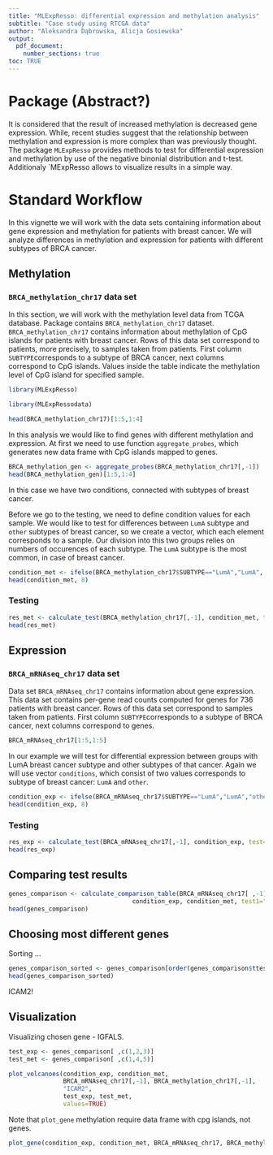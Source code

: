 ```yaml
---
title: "MLExpResso: differential expression and methylation analysis"
subtitle: "Case study using RTCGA data"
author: "Aleksandra Dąbrowska, Alicja Gosiewska"
output: 
  pdf_document:
    number_sections: true
toc: TRUE
---
```


# Package (Abstract?)
It is considered that the result of increased methylation is decreased gene expression. While, recent studies suggest that the relationship between methylation and expression is more complex than was previously thought.
The package `MLExpResso` provides methods to test for differential expression and methylation by use of the negative binonial distribution and t-test. Additionaly `MExpResso allows to visualize results in a simple way.

# Standard Workflow

In this vignette we will work with the data sets containing information about gene expression and methylation for patients with breast cancer. We will analyze differences in methylation and expression for patients with different subtypes of BRCA cancer.

## Methylation

### `BRCA_methylation_chr17` data set
In this section, we will work with the methylation level data from TCGA database. 
Package contains `BRCA_methylation_chr17` dataset. `BRCA_methylation_chr17` contains information about methylation of CpG islands for patients with breast cancer. 
Rows of this data set correspond to patients, more precisely, to samples taken from patients.
First column `SUBTYPE`corresponds to a subtype of BRCA cancer, next columns correspond to CpG islands.
Values inside the table indicate the methylation level of CpG island for specified sample.
```r
library(MLExpResso)
```

```r
library(MLExpRessodata)
```

```r
head(BRCA_methylation_chr17)[1:5,1:4]
```

In this analysis we would like to find genes with different methylation and expression. At first we need to use function `aggregate_probes`, which generates new data frame with CpG islands mapped to genes.

```r
BRCA_methylation_gen <- aggregate_probes(BRCA_methylation_chr17[,-1]) 
head(BRCA_methylation_gen)[1:5,1:4]
```

In this case we have two conditions, connected with subtypes of breast cancer.

Before we go to the testing, we need to define condition values for each sample. We would like to test for differences between `LumA` subtype and `other` subtypes of breast cancer, so we create a vector, which each element corresponds to a sample. Our division into this two groups relies on numbers of occurences of each subtype. The `LumA` subtype is the most common, in case of breast cancer.

```r
condition_met <- ifelse(BRCA_methylation_chr17$SUBTYPE=="LumA","LumA", "other")
head(condition_met, 8)
```

### Testing

```r
res_met <- calculate_test(BRCA_methylation_chr17[,-1], condition_met, test="ttest")
head(res_met)
```

## Expression

### `BRCA_mRNAseq_chr17` data set

Data set `BRCA_mRNAseq_chr17` contains information about gene expression.
This data set contains per-gene read counts computed for genes for 736 patients with breast cancer.
Rows of this data set correspond to samples taken from patients.
First column `SUBTYPE`corresponds to a subtype of BRCA cancer, next columns correspond to genes.

```r
BRCA_mRNAseq_chr17[1:5,1:5]
```

In our example we will test for differential expression between groups with LumA breast cancer subtype and other subtypes of that cancer.
Again we will use vector `conditions`, which consist of two values corresponds to subtype of breast cancer: `LumA` and `other`.
```r
condition_exp <- ifelse(BRCA_mRNAseq_chr17$SUBTYPE=="LumA","LumA","other")
head(condition_exp, 8)
```

### Testing
```r
res_exp <- calculate_test(BRCA_mRNAseq_chr17[,-1], condition_exp, test="lrt")
head(res_exp)
```


## Comparing test results

```r
genes_comparison <- calculate_comparison_table(BRCA_mRNAseq_chr17[ ,-1], BRCA_methylation_gen, 
                                  condition_exp, condition_met, test1="nbinom2", test2="ttest")
head(genes_comparison)
```


## Choosing most different genes

Sorting ...


```r
genes_comparison_sorted <- genes_comparison[order(genes_comparison$ttest.pval), ]
head(genes_comparison_sorted)
```

ICAM2!

## Visualization

Visualizing chosen gene - IGFALS.
```r
test_exp <- genes_comparison[ ,c(1,2,3)]
test_met <- genes_comparison[ ,c(1,4,5)]
```
  
  
```r
plot_volcanoes(condition_exp, condition_met, 
               BRCA_mRNAseq_chr17[,-1], BRCA_methylation_chr17[,-1], 
               "ICAM2", 
               test_exp, test_met,
               values=TRUE)

```

Note that `plot_gene` methylation require data frame with cpg islands, not genes.

```r
plot_gene(condition_exp, condition_met, BRCA_mRNAseq_chr17, BRCA_methylation_chr17, "ICAM2")
```


